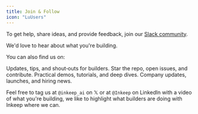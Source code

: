 ```yaml
---
title: Join & Follow
icon: "LuUsers"
---
```


To get help, share ideas, and provide feedback, join our [Slack community](https://inkeep-ai.slack.com/ssb/redirect).

We'd love to hear about what you're building.

You can also find us on:

<Cards>
  <Card title="𝕏 (Twitter)" icon="LuTwitter" href="https://x.com/inkeep_ai">
    Updates, tips, and shout‑outs for builders. 
  </Card>
  <Card title="GitHub" icon="LuGithub" href="https://github.com/inkeep/agents">
    Star the repo, open issues, and contribute.
  </Card>
  <Card title="YouTube" icon="LuYoutube" href="https://www.youtube.com/@inkeep-ai">
    Practical demos, tutorials, and deep dives.
  </Card>
  <Card title="LinkedIn" icon="LuLinkedin" href="https://www.linkedin.com/company/inkeep/">
    Company updates, launches, and hiring news. 
  </Card>
</Cards>

Feel free to tag us at `@inkeep_ai` on 𝕏 or at `@Inkeep` on LinkedIn with a video of what you're building, we like to highlight what builders are doing with Inkeep where we can.